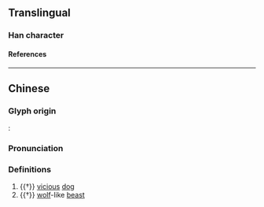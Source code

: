 {{character info/new}}
==Translingual==

===Han character===
{{Han char|rn=94|rad=犬|as=06|sn=9|four=47250|canj=KHBTT|ids=⿰犭𠕋}}

====References====
{{Han ref|kx=0710.230|dkj=20380|dj=1122.210|hdz=21344.040|uh=72E6}}

----

==Chinese==
{{zh-forms|alt=㹪,𤞹,𧲾}}

===Glyph origin===
''{{w|Shuowen}}'': {{Han compound|犬|刪|ls=psc|c1=s|c2=p|t1=dog}}

===Pronunciation===
{{zh-pron
|m=shān
|c=saan1,saan3
|mc=y
|oc=y
|cat=n
}}

===Definitions===
{{zh-hanzi}}

# {{†}} [[vicious]] [[dog]]
# {{†}} [[wolf]]-like [[beast]]